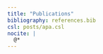 ```yaml
---
title: "Publications"
bibliography: references.bib
csl: posts/apa.csl
nocite: |
  @*
---
```


::: {#refs}
:::

